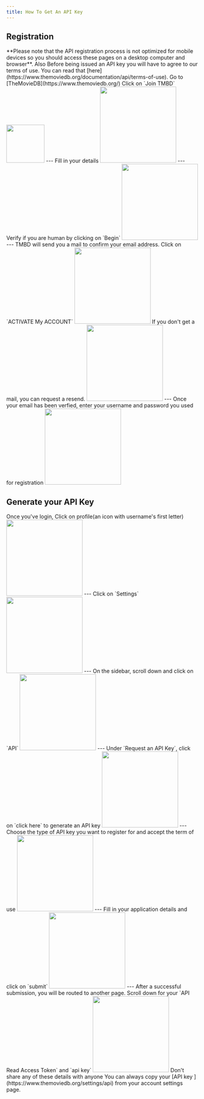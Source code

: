 ```yaml
---
title: How To Get An API Key
---
```


## Registration

<Note>
   **Please note that the API registration process is not optimized for mobile devices so you should access these pages on a desktop computer and browser**.
   Also Before being issued an API key you will have to agree to our terms of use. You can read that [here](https://www.themoviedb.org/documentation/api/terms-of-use).
</Note>
<Steps>
 <Step >
  Go to [TheMovieDB](https://www.themoviedb.org/)
 </Step>
 <Step>
    Click on `Join TMBD`
    <Frame>
     <img height="100" noZoom src="/images/tmbd.png"/>
    </Frame>
    ---
 </Step>

 <Step>
  Fill in your details
    <Frame>
     <img height="200" noZoom src="/images/signup.png"/>
    </Frame>
    ---
 </Step>
 <Step>
   Verify if you are human by clicking on `Begin`
    <Frame>
     <img height="200" noZoom src="/images/human-verfiy.png"/>
    </Frame>
    ---
 </Step>
 <Step>
   TMBD will send you a mail to confirm your email address. Click on `ACTIVATE My ACCOUNT`
    <Frame>
     <img height="200" noZoom src="/images/activate.png"/>
    </Frame>
   <Accordion title="Did receive confirmation email?">
   If you don't get a mail, you can request a resend.
    <Frame>
     <img height="200" noZoom src="/images/resend.png"/>
    </Frame>
   </Accordion>
   ---
 </Step>
   <Step>
    Once your email has been verfied, enter your username and password you used for registration
    <Frame>
     <img height="200" noZoom src="/images/login.png"/>
    </Frame>
   </Step>
</Steps>

## Generate your API Key

<Steps>
  <Step>
  Once you've login, Click on profile(an icon with username's first letter)
    <Frame>
     <img height="200" noZoom src="/images/userfirst.png"/>
    </Frame>
    ---
  </Step>
  <Step>
   Click on `Settings`
    <Frame>
     <img height="200" noZoom src="/images/setting.png"/>
    </Frame>
    ---
  </Step>
  <Step>
   On the sidebar, scroll down and click on `API`
    <Frame>
     <img height="200" noZoom src="/images/API.png"/>
    </Frame>
    ---
  </Step>
  <Step>
   Under `Request an API Key`, click on `click here` to generate an API key
     <Frame>
     <img height="200" noZoom src="/images/click-here.png"/>
    </Frame>
    ---
  </Step>
  <Step>
   Choose the type of API key you want to register for and accept the term of use
    <Frame>
     <img height="200" noZoom src="/images/type.png"/>
    </Frame>
    ---
  </Step>
  <Step>
   Fill in your application details and click on `submit`
    <Frame>
     <img height="200" noZoom src="/images/application.png"/>
    </Frame>
    ---
  </Step>
  <Step>
   After a successful submission, you will be routed to another page. 
   Scroll down for your `API Read Access Token` and `api key`
     <Frame>
     <img height="200" noZoom src="/images/read-access.png"/>
    </Frame>
    <Warning>
    Don't share any of these details with anyone
    </Warning>
  </Step>
</Steps>
You can always copy your [API key ](https://www.themoviedb.org/settings/api) from your account settings page.


